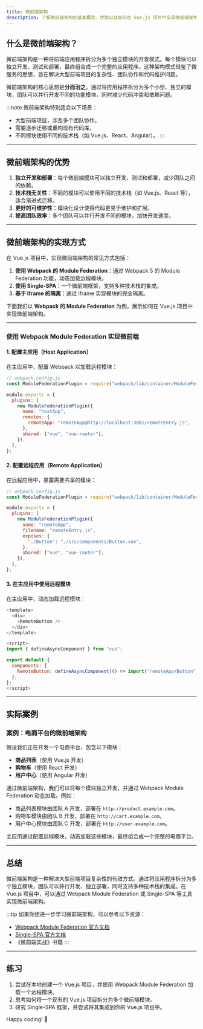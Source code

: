```yaml
---
title: 微前端架构
description: 了解微前端架构的基本概念、优势以及如何在 Vue.js 项目中实现微前端架构。
---
```


## 什么是微前端架构？

微前端架构是一种将前端应用程序拆分为多个独立模块的开发模式。每个模块可以独立开发、测试和部署，最终组合成一个完整的应用程序。这种架构模式借鉴了微服务的思想，旨在解决大型前端项目的复杂性、团队协作和代码维护问题。

微前端架构的核心思想是**分而治之**。通过将应用程序拆分为多个小型、独立的模块，团队可以并行开发不同的功能模块，同时减少代码冲突和依赖问题。

:::note
微前端架构特别适合以下场景：
- 大型前端项目，涉及多个团队协作。
- 需要逐步迁移或重构现有代码库。
- 不同模块使用不同的技术栈（如 Vue.js、React、Angular）。
:::

---

## 微前端架构的优势

1. **独立开发和部署**：每个微前端模块可以独立开发、测试和部署，减少团队之间的依赖。
2. **技术栈无关性**：不同的模块可以使用不同的技术栈（如 Vue.js、React 等），适合渐进式迁移。
3. **更好的可维护性**：模块化设计使得代码更易于维护和扩展。
4. **提高团队效率**：多个团队可以并行开发不同的模块，加快开发速度。

---

## 微前端架构的实现方式

在 Vue.js 项目中，实现微前端架构的常见方式包括：
1. **使用 Webpack 的 Module Federation**：通过 Webpack 5 的 Module Federation 功能，动态加载远程模块。
2. **使用 Single-SPA**：一个微前端框架，支持多种技术栈的集成。
3. **基于 iframe 的隔离**：通过 iframe 实现模块的完全隔离。

下面我们以 **Webpack 的 Module Federation** 为例，展示如何在 Vue.js 项目中实现微前端架构。

---

### 使用 Webpack Module Federation 实现微前端

#### 1. 配置主应用（Host Application）

在主应用中，配置 Webpack 以加载远程模块：

```javascript
// webpack.config.js
const ModuleFederationPlugin = require("webpack/lib/container/ModuleFederationPlugin");

module.exports = {
  plugins: [
    new ModuleFederationPlugin({
      name: "hostApp",
      remotes: {
        remoteApp: "remoteApp@http://localhost:3001/remoteEntry.js",
      },
      shared: ["vue", "vue-router"],
    }),
  ],
};
```

#### 2. 配置远程应用（Remote Application）

在远程应用中，暴露需要共享的模块：

```javascript
// webpack.config.js
const ModuleFederationPlugin = require("webpack/lib/container/ModuleFederationPlugin");

module.exports = {
  plugins: [
    new ModuleFederationPlugin({
      name: "remoteApp",
      filename: "remoteEntry.js",
      exposes: {
        "./Button": "./src/components/Button.vue",
      },
      shared: ["vue", "vue-router"],
    }),
  ],
};
```

#### 3. 在主应用中使用远程模块

在主应用中，动态加载远程模块：

```javascript
<template>
  <div>
    <RemoteButton />
  </div>
</template>

<script>
import { defineAsyncComponent } from "vue";

export default {
  components: {
    RemoteButton: defineAsyncComponent(() => import("remoteApp/Button")),
  },
};
</script>
```

---

## 实际案例

### 案例：电商平台的微前端架构

假设我们正在开发一个电商平台，包含以下模块：
- **商品列表**（使用 Vue.js 开发）
- **购物车**（使用 React 开发）
- **用户中心**（使用 Angular 开发）

通过微前端架构，我们可以将每个模块独立开发，并通过 Webpack Module Federation 动态加载。例如：
- 商品列表模块由团队 A 开发，部署在 `http://product.example.com`。
- 购物车模块由团队 B 开发，部署在 `http://cart.example.com`。
- 用户中心模块由团队 C 开发，部署在 `http://user.example.com`。

主应用通过配置远程模块，动态加载这些模块，最终组合成一个完整的电商平台。

---

## 总结

微前端架构是一种解决大型前端项目复杂性的有效方式。通过将应用程序拆分为多个独立模块，团队可以并行开发、独立部署，同时支持多种技术栈的集成。在 Vue.js 项目中，可以通过 Webpack Module Federation 或 Single-SPA 等工具实现微前端架构。

:::tip
如果你想进一步学习微前端架构，可以参考以下资源：
- [Webpack Module Federation 官方文档](https://webpack.js.org/concepts/module-federation/)
- [Single-SPA 官方文档](https://single-spa.js.org/)
- 《微前端实战》书籍
:::

---

## 练习

1. 尝试在本地创建一个 Vue.js 项目，并使用 Webpack Module Federation 加载一个远程模块。
2. 思考如何将一个现有的 Vue.js 项目拆分为多个微前端模块。
3. 研究 Single-SPA 框架，并尝试将其集成到你的 Vue.js 项目中。

Happy coding! 🚀